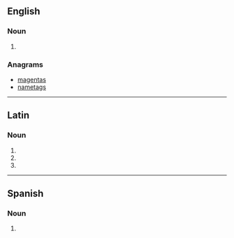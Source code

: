{{also|magnâtes}}

==English==

===Noun===
{{head|en|noun plural form}}

# {{plural of|magnate|lang=en}}

===Anagrams===
* [[magentas#English|magentas]]
* [[nametags#English|nametags]]

----

==Latin==

===Noun===
{{la-noun-form|magnātēs}}

# {{inflection of|magnās||nom|p|lang=la}}
# {{inflection of|magnās||acc|p|lang=la}}
# {{inflection of|magnās||voc|p|lang=la}}

----

==Spanish==

===Noun===
{{head|es|noun form}}

# {{plural of|magnate|lang=es}}